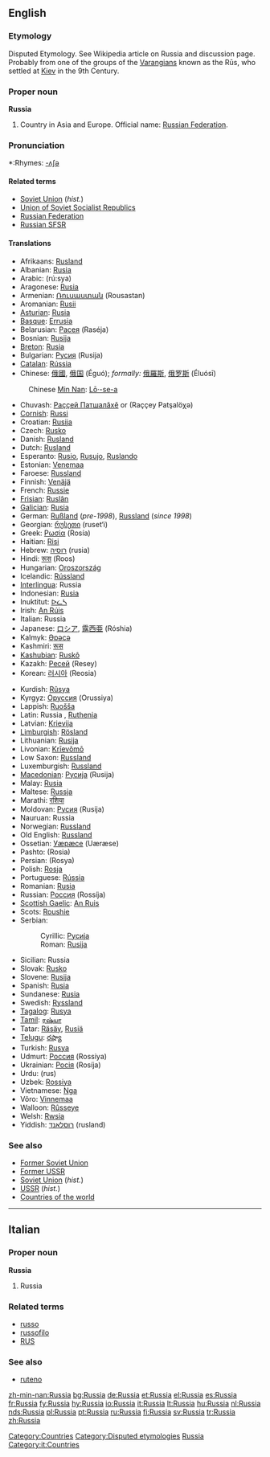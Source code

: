 ==English==
{{wikipedia}}

===Etymology===
Disputed Etymology. See Wikipedia article on Russia and discussion page. Probably from one of the groups of the [[Varangian]]s known as the Rūs, who settled at [[Kiev]] in the 9th Century.

===Proper noun===
'''Russia'''

# Country in Asia and Europe. Official name: [[Russian Federation]].

===Pronunciation===
*:Rhymes: [[Rhymes:English:-ʌʃə|-ʌʃə]]

====Related terms====
{{rfc-level|Related terms at L4+ not in L3 POS section}}
*[[Soviet Union]] (''hist.'')
*[[Union of Soviet Socialist Republics]]
*[[Russian Federation]]
*[[Russian SFSR]]

====Translations====
{{top}}
*Afrikaans: [[Rusland]]
*Albanian: [[Rusia]]
*Arabic: {{ARchar|[[روسيا]]}} (rú:sya) {{f}}
*Aragonese: [[Rusia]]
*Armenian: [[Ռուսաստան]] (Rousastan)
*Aromanian: [[Rusii]]
*[[Asturian]]: [[Rusia]]
*[[Basque]]: [[Errusia]]
*Belarusian: [[Расея]] (Raséja) {{f}}
*Bosnian: [[Rusija]] {{f}}
*[[Breton]]: [[Rusia]]
*Bulgarian: [[Русия]] (Rusija) {{f}}
*[[Catalan]]: [[Rússia]] {{f}}
*Chinese: [[俄國]], [[俄国]] (Éguó); ''formally:'' [[俄羅斯]], [[俄罗斯]] (Éluósī)
:Chinese [[Min Nan]]: [[Lō·-se-a]]
*Chuvash: [[Раççей Патшалăхě]] or {{RUchar|[[Раҫҫей Патшалӑхӗ]]}} (Raççey Patşalöχə)
*[[Cornish]]: [[Russi]]
*Croatian: [[Rusija]] {{f}}
*Czech: [[Rusko]]
*Danish: [[Rusland]]
*Dutch: [[Rusland]]
*Esperanto: [[Rusio]], [[Rusujo]], [[Ruslando]]
*Estonian: [[Venemaa]]
*Faroese: [[Russland]]
*Finnish: [[Venäjä]]
*French: [[Russie]] {{f}}
*[[Frisian]]: [[Ruslân]]
*[[Galician]]: [[Rusia]]
*German: [[Rußland]] {{n}} (''pre-1998''), [[Russland]] (''since 1998'')
*Georgian: [[რუსეთი]] (ruset‘i)
*Greek: [[Ρωσία]] (Rosía) {{f}}
*Haitian: [[Risi]]
*Hebrew: [[רוסיה]] (rusia)
*Hindi: [[रूस]] (Roos)
*Hungarian: [[Oroszország]]
*Icelandic: [[Rússland]]
*[[Interlingua]]: Russia
*Indonesian: [[Rusia]]
*Inuktitut: [[ᐅᓛᓴ]]
*Irish: [[An Rúis]]
*Italian: Russia
*Japanese: [[ロシア]], [[露西亜]] (Róshia)
*Kalmyk: [[Әрәсә]]
*Kashmiri: [[रूस]]
*[[Kashubian]]: [[Ruskô]]
*Kazakh: [[Ресей]] (Resey)
*Korean: [[러시아]] (Reosia)
{{mid}}
*Kurdish: [[Rûsya]]
*Kyrgyz: [[Оруссия]] (Orussiya)
*Lappish: [[Ruošša]]
*Latin: Russia {{f}}, [[Ruthenia]] {{f}}
*Latvian: [[Krievija]]
*[[Limburgish]]: [[Rösland]]
*Lithuanian: [[Rusija]]
*Livonian: [[Krīevõmō]]
*Low Saxon: [[Russland]]
*Luxemburgish: [[Russland]]
*[[Macedonian]]: [[Русија]] (Rusija)
*Malay: [[Rusia]]
*Maltese: [[Russja]]
*Marathi: [[रशिया]]
*Moldovan: [[Русия]] (Rusija)
*Nauruan: Russia
*Norwegian: [[Russland]]
*Old English: [[Russland]]
*Ossetian: [[Уæрæсе]] (Uæræse)
*Pashto: {{URchar|[[روسيه]]}} (Rosia)
*Persian: {{FAchar|[[روسیه]]}} (Rosya)
*Polish: [[Rosja]] {{f}}
*Portuguese: [[Rússia]] {{f}}
*Romanian: [[Rusia]] {{f}}
*Russian: [[Россия]] (Rossíja) {{f}}
*[[Scottish Gaelic]]: [[An Ruis]]
*Scots: [[Roushie]]
*Serbian:
*:Cyrillic: [[Русија#Serbian|Русија]] {{f}}
*:Roman: [[Rusija#Serbian|Rusija]] {{f}}
*Sicilian: Russia
*Slovak: [[Rusko]] {{n}}
*Slovene: [[Rusija]] {{f}}
*Spanish: [[Rusia]] {{f}}
*Sundanese: [[Rusia]]
*Swedish: [[Ryssland]]
*[[Tagalog]]: [[Rusya]]
*[[Tamil]]: [[ரஷ்யா]]
*Tatar: [[Räsäy]], [[Rusiä]]
*[[Telugu]]: [[రష్యా]]
*Turkish: [[Rusya]]
*Udmurt: [[Россия]] (Rossiya)
*Ukrainian: [[Росія]] (Rosíja) {{f}}
*Urdu: {{URchar|[[روس]]}} (rus)
*Uzbek: [[Rossiya]]
*Vietnamese: [[Nga]]
*Võro: [[Vinnemaa]]
*Walloon: [[Rûsseye]]
*Welsh: [[Rwsia]] {{f}}
*Yiddish: [[רוסלאנד]] (rusland)
{{bottom}}

===See also===
*[[Former Soviet Union]]
*[[Former USSR]]
*[[Soviet Union]] (''hist.'')
*[[USSR]] (''hist.'')
*[[Countries of the world]]

----

==Italian==
{{wikipedia|Russia|lang=it}}

===Proper noun===
'''Russia''' {{f}}

# Russia

===Related terms===
*[[russo]]
*[[russofilo]]
*[[RUS]]

===See also===
*[[ruteno]]

[[Category:Countries]]
[[Category:Disputed etymologies]]
[[Category:Russia| Russia]]
[[Category:it:Countries]]

[[zh-min-nan:Russia]]
[[bg:Russia]]
[[de:Russia]]
[[et:Russia]]
[[el:Russia]]
[[es:Russia]]
[[fr:Russia]]
[[fy:Russia]]
[[hy:Russia]]
[[io:Russia]]
[[it:Russia]]
[[lt:Russia]]
[[hu:Russia]]
[[nl:Russia]]
[[nds:Russia]]
[[pl:Russia]]
[[pt:Russia]]
[[ru:Russia]]
[[fi:Russia]]
[[sv:Russia]]
[[tr:Russia]]
[[zh:Russia]]